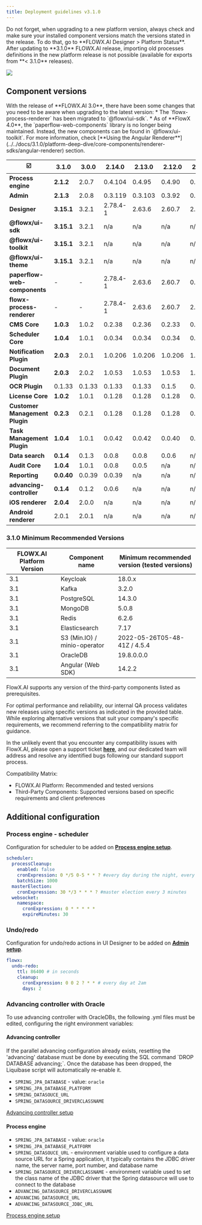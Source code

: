 ```yaml
---
title: Deployment guidelines v3.1.0
---
```


<Info>
Do not forget, when upgrading to a new platform version, always check and make sure your installed component versions match the versions stated in the release. To do that, go to **FLOWX.AI Designer > Platform Status**.
</Info>

<Warning>
After updating to **3.1.0** FLOWX.AI release, importing old processes definitions in the new platform release is not possible (available for exports from **< 3.1.0** releases).
</Warning>

![](https://s3.eu-west-1.amazonaws.com/docx.flowx.ai/release-notes/release_platform_version_check.png)

## Component versions

<Info>
With the release of **FLOWX.AI 3.0**, there have been some changes that you need to be aware when upgrading to the latest version:
* The `flowx-process-renderer` has been migrated to `@flowx\ui-sdk`.
* As of **FlowX 4.0**, the `paperflow-web-components` library is no longer being maintained. Instead, the new components can be found in `@flowx/ui-toolkit`.

<Info>
For more information, check [**Using the Angular Renderer**](../../docs/3.1.0/platform-deep-dive/core-components/renderer-sdks/angular-renderer) section.
</Info>

</Info>

| :ballot_box_with_check:        | 3.1.0      | 3.0.0  | 2.14.0   | 2.13.0  | 2.12.0  | 2.11.0  | 2.10.0  | 2.9.0   | 2.8.1   | 2.8.0   | 2.7.0   | 2.6.0   | 2.5.0   | 2.4.0   | 2.3.0   | 2.2.0   | 2.1.0     |
| ------------------------------ | ---------- | ------ | -------- | ------- | ------- | ------- | ------- | ------- | ------- | ------- | ------- | ------- | ------- | ------- | ------- | ------- | --------- |
| **Process engine**             | **2.1.2**  | 2.0.7  | 0.4.104  | 0.4.95  | 0.4.90  | 0.4.83  | 0.4.60  | 0.4.49  | 0.4.44  | 0.4.42  | 0.4.42  | 0.4.36  | 0.4.29  | 0.4.22  | 0.4.21  | 0.4.18  | 0.4.13    |
| **Admin**                      | **2.1.3**  | 2.0.8  | 0.3.119  | 0.3.103 | 0.3.92  | 0.3.81  | 0.3.60  | 0.3.55  | 0.3.47  | 0.3.43  | 0.3.40  | 0.3.36  | 0.3.34  | 0.3.29  | 0.3.23  | 0.3.21  | 0.3.13    |
| **Designer**                   | **3.15.1** | 3.2.1  | 2.78.4-1 | 2.63.6  | 2.60.7  | 2.48.9  | 2.39.2  | 2.33.0  | 2.28.1  | 2.24.2  | 2.23.0  | 2.19.2  | 2.18.2  | 2.17.4  | 2.15.2  | 2.14.4  | 2.11.2    |
| **@flowx/ui-sdk**              | **3.15.1** | 3.2.1  | n/a      | n/a     | n/a     | n/a     | n/a     | n/a     | n/a     | n/a     | 2.23.0  | n/a     | n/a     | n/a     | n/a     | n/a     | n/a       |
| **@flowx/ui-toolkit**          | **3.15.1** | 3.2.1  | n/a      | n/a     | n/a     | n/a     | n/a     | n/a     | n/a     | n/a     | n/a     | n/a     | n/a     | n/a     | n/a     | n/a     | n/a       |
| **@flowx/ui-theme**            | **3.15.1** | 3.2.1  | n/a      | n/a     | n/a     | n/a     | n/a     | n/a     | n/a     | n/a     | n/a     | n/a     | n/a     | n/a     | n/a     | n/a     | n/a       |
| **paperflow-web-components**   | -          | -      | 2.78.4-1 | 2.63.6  | 2.60.7  | 0.2.10  | 0.2.10  | 0.2.10  | 0.2.6   | 0.2.6   | 0.2.6   | 0.2.6   | 0.2.6   | 0.2.6   | 0.2.6   | 0.2.5   | 0.2.4     |
| **flowx-process-renderer**     | -          | -      | 2.78.4-1 | 2.63.6  | 2.60.7  | 2.48.9  | 2.39.2  | 2.33.0  | 2.28.1  | 2.24.2  | 2.23.0  | 2.19.2  | 2.18.2  | 2.17.4  | 2.15.2  | 2.14.4  | 2.11.2    |
| **CMS Core**                   | **1.0.3**  | 1.0.2  | 0.2.38   | 0.2.36  | 0.2.33  | 0.2.30  | 0.2.25  | 0.2.23  | 0.2.23  | 0.2.23  | 0.2.23  | 0.2.23  | 0.2.20  | 0.2.20  | 0.2.18  | 0.2.17  | 0.2.17    |
| **Scheduler Core**             | **1.0.4**  | 1.0.1  | 0.0.34   | 0.0.34  | 0.0.34  | 0.0.33  | 0.0.28  | 0.0.27  | 0.0.27  | 0.0.27  | 0.0.27  | 0.0.27  | 0.0.24  | 0.0.24  | 0.0.23  | 0.0.23  | 0.0.23    |
| **Notification Plugin**        | **2.0.3**  | 2.0.1  | 1.0.206  | 1.0.206 | 1.0.206 | 1.0.205 | 1.0.200 | 1.0.198 | 1.0.198 | 1.0.197 | 1.0.194 | 1.0.194 | 1.0.191 | 1.0.191 | 1.0.190 | 1.0.190 | 1.0.186-1 |
| **Document Plugin**            | **2.0.3**  | 2.0.2  | 1.0.53   | 1.0.53  | 1.0.53  | 1.0.52  | 1.0.47  | 1.0.42  | 1.0.41  | 1.0.38  | 1.0.37  | 1.0.37  | 1.0.35  | 1.0.35  | 1.0.31  | 1.0.31  | 1.0.30    |
| **OCR Plugin**                 | 0.1.33     | 0.1.33 | 0.1.33   | 0.1.33  | 0.1.5   | 0.1.5   | 0.1.5   | 0.1.5   | 0.1.5   | 0.1.5   | 0.1.5   | 0.1.5   | 0.1.5   | 0.1.5   | 0.0.109 | 0.0.109 | 0.0.109   |
| **License Core**               | **1.0.2**  | 1.0.1  | 0.1.28   | 0.1.28  | 0.1.28  | 0.1.27  | 0.1.23  | 0.1.19  | 0.1.18  | 0.1.18  | 0.1.18  | 0.1.18  | 0.1.15  | 0.1.15  | 0.1.13  | 0.1.13  | 0.1.12    |
| **Customer Management Plugin** | **0.2.3**  | 0.2.1  | 0.1.28   | 0.1.28  | 0.1.28  | 0.1.27  | 0.1.23  | 0.1.22  | 0.1.22  | 0.1.22  | 0.1.22  | 0.1.22  | 0.1.20  | 0.1.20  | 0.1.18  | 0.1.18  | 0.1.18    |
| **Task Management Plugin**     | **1.0.4**  | 1.0.1  | 0.0.42   | 0.0.42  | 0.0.40  | 0.0.37  | 0.0.29  | 0.0.28  | 0.0.28  | 0.0.27  | 0.0.27  | 0.0.27  | 0.0.22  | 0.0.22  | 0.0.21  | 0.0.21  | 0.0.16    |
| **Data search**                | **0.1.4**  | 0.1.3  | 0.0.8    | 0.0.8   | 0.0.6   | n/a     | n/a     | n/a     | n/a     | n/a     | n/a     | n/a     | n/a     | n/a     | n/a     | n/a     | n/a       |
| **Audit Core**                 | **1.0.4**  | 1.0.1  | 0.0.8    | 0.0.5   | n/a     | n/a     | n/a     | n/a     | n/a     | n/a     | n/a     | n/a     | n/a     | n/a     | n/a     | n/a     | n/a       |
| **Reporting**                  | **0.0.40** | 0.0.39 | 0.0.39   | n/a     | n/a     | n/a     | n/a     | n/a     | n/a     | n/a     | n/a     | n/a     | n/a     | n/a     | n/a     | n/a     | n/a       |
| **advancing-controller**       | **0.1.4**  | 0.1.2  | 0.0.6    | n/a     | n/a     | n/a     | n/a     | n/a     | n/a     | n/a     | n/a     | n/a     | n/a     | n/a     | n/a     | n/a     | n/a       |
| **iOS renderer**               | **2.0.4**  | 2.0.0  | n/a      | n/a     | n/a     | n/a     | n/a     | n/a     | n/a     | n/a     | n/a     | n/a     | n/a     | n/a     | n/a     | n/a     | n/a       |
| **Android renderer**           | 2.0.1      | 2.0.1  | n/a      | n/a     | n/a     | n/a     | n/a     | n/a     | n/a     | n/a     | n/a     | n/a     | n/a     | n/a     | n/a     | n/a     | n/a       |

### 3.1.0 Minimum Recommended Versions

| FLOWX.AI Platform Version | Component name               | Minimum recommended version (tested versions) |
| ------------------------- | ---------------------------- | --------------------------------------------- |
| 3.1                       | Keycloak                     | 18.0.x                                        |
| 3.1                       | Kafka                        | 3.2.0                                         |
| 3.1                       | PostgreSQL                   | 14.3.0                                        |
| 3.1                       | MongoDB                      | 5.0.8                                         |
| 3.1                       | Redis                        | 6.2.6                                         |
| 3.1                       | Elasticsearch                | 7.17                                          |
| 3.1                       | S3 (Min.IO) / minio-operator | 2022-05-26T05-48-41Z / 4.5.4                  |
| 3.1                       | OracleDB                     | 19.8.0.0.0                                    |
| 3.1                       | Angular (Web SDK)            | 14.2.2                                        |

<Info>
FlowX.AI supports any version of the third-party components listed as prerequisites.

For optimal performance and reliability, our internal QA process validates new releases using specific versions as indicated in the provided table.
While exploring alternative versions that suit your company's specific requirements, we recommend referring to the compatibility matrix for guidance.

In the unlikely event that you encounter any compatibility issues with FlowX.AI, please open a support ticket [**here**](https://flowxai.zendesk.com/), and our dedicated team will address and resolve any identified bugs following our standard support process.

Compatibility Matrix:

* FLOWX.AI Platform: Recommended and tested versions
* Third-Party Components: Supported versions based on specific requirements and client preferences
</Info>


## Additional configuration

### Process engine - scheduler

Configuration for scheduler to be added on [**Process engine setup**](../../docs/platform-setup-guides/flowx-engine-setup-guide).

```yaml
scheduler:
  processCleanup:
    enabled: false
    cronExpression: 0 */5 0-5 * * ? #every day during the night, every 5 minutes, at the start of the minute.
    batchSize: 1000
  masterElection:
    cronExpression: 30 */3 * * * ? #master election every 3 minutes
  websocket:
    namespace:
      cronExpression: 0 * * * * *
      expireMinutes: 30
```

### Undo/redo

Configuration for undo/redo actions in UI Designer to be added on [**Admin setup**](../../docs/flowx-designer/designer-setup-guide).

```yaml
flowx:
  undo-redo:
    ttl: 86400 # in seconds
    cleanup:
      cronExpression: 0 0 2 ? * * # every day at 2am
      days: 2
```

### Advancing controller with Oracle

To use advancing controller with OracleDBs, the following .yml files must be edited, configuring the right environment variables:

#### Advancing controller

<Warning>
If the parallel advancing configuration already exists, resetting the 'advancing' database must be done by executing the SQL command `DROP DATABASE advancing;`. Once the database has been dropped, the Liquibase script will automatically re-enable it.
</Warning>

* `SPRING_JPA_DATABASE` - value: `oracle`
* `SPRING_JPA_DATABASE_PLATFORM`
* `SPRING_DATASOUCE_URL`
* `SPRING_DATASOURCE_DRIVERCLASSNAME`

[Advancing controller setup](../../docs/platform-setup-guides/flowx-engine-setup-guide/advancing-controller-setup-guide)

#### Process engine 

* `SPRING_JPA_DATABASE` - value: `oracle`
* `SPRING_JPA_DATABASE_PLATFORM`
* `SPRING_DATASOUCE_URL` - environment variable used to configure a data source URL for a Spring application, it typically contains the JDBC driver name, the server name, port number, and database name
* `SPRING_DATASOURCE_DRIVERCLASSNAME` - environment variable used to set the class name of the JDBC driver that the Spring datasource will use to connect to the database
* `ADVANCING_DATASOURCE_DRIVERCLASSNAME`
* `ADVANCING_DATASOURCE_URL`
*  `ADVANCING_DATASOURCE_JDBC_URL`

[Process engine setup](../../docs/platform-setup-guides/flowx-engine-setup-guide)



